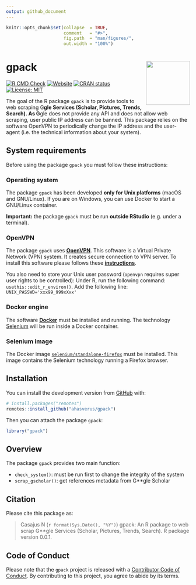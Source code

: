 ```yaml
---
output: github_document
---
```


<!-- README.md is generated from README.Rmd. Please edit that file -->


```r
knitr::opts_chunk$set(collapse  = TRUE,
                      comment   = "#>",
                      fig.path  = "man/figures/",
                      out.width = "100%")
```



gpack <img src="man/figures/package-sticker.png" align="right" style="float:right; height:120px;"/>
=========================================================

<!-- badges: start -->
[![R CMD Check](https://github.com/ahasverus/gpack/actions/workflows/R-CMD-check.yaml/badge.svg)](https://github.com/ahasverus/gpack/actions/workflows/R-CMD-check.yaml)
[![Website](https://github.com/ahasverus/gpack/actions/workflows/pkgdown.yaml/badge.svg)](https://github.com/ahasverus/gpack/actions/workflows/pkgdown.yaml)
[![CRAN status](https://www.r-pkg.org/badges/version/gpack)](https://CRAN.R-project.org/package=gpack)
[![License: MIT](https://img.shields.io/badge/License-MIT-yellow.svg)](https://choosealicense.com/licenses/mit/)
<!-- badges: end -->


The goal of the R package `gpack` is to provide tools to web scraping G**gle 
Services (Scholar, Pictures, Trends, Search). As G**gle does not provide any API
and does not allow web scraping, user public IP address can be banned. This 
package relies on the software OpenVPN to periodically change the IP address
and the user-agent (i.e. the technical information about your system).



## System requirements

Before using the package `gpack` you must follow these instructions:


### Operating system

The package `gpack` has been developed **only for Unix platforms** (macOS and GNU/Linux).
If you are on Windows, you can use Docker to start a GNU/Linux container.

**Important:** the package `gpack` must be run **outside RStudio** (e.g. under a terminal).


### OpenVPN

The package `gpack` uses [**OpenVPN**](https://openvpn.net/). This software is a Virtual Private Network 
(VPN) system. It creates secure connection to VPN server. To install this software
please follows these [**instructions**](https://gist.github.com/ahasverus/41f8a99583149534cac08e7b8f13c51b).

You also need to store your Unix user password (`openvpn` requires super user 
rights to be controlled): Under R, run the following command: 
`usethis::edit_r_environ()`. Add the following line: `UNIX_PASSWD='xxx99_999xXxx'`



### Docker engine

The software [**Docker**](https://www.docker.com/) must be installed and running.
The technology [Selenium](https://www.selenium.dev/) will be run inside a Docker
container.



### Selenium image

The Docker image 
[`selenium/standalone-firefox`](https://hub.docker.com/r/selenium/standalone-firefox) 
must be installed. This image contains the Selenium technology running a Firefox browser.



## Installation

You can install the development version from [GitHub](https://github.com/) with:

```r
# install.packages("remotes")
remotes::install_github("ahasverus/gpack")
```

Then you can attach the package `gpack`:

```r
library("gpack")
```



## Overview

The package `gpack` provides two main function:

- `check_system()`: must be run first to change the integrity of the system
- `scrap_gscholar()`: get references metadata from G**gle Scholar



## Citation

Please cite this package as: 

> Casajus N (`r format(Sys.Date(), "%Y")`) gpack: An R package to web scrap 
G**gle Services (Scholar, Pictures, Trends, Search). R package version 0.0.1.



## Code of Conduct

Please note that the `gpack` project is released with a 
[Contributor Code of Conduct](https://contributor-covenant.org/version/2/0/CODE_OF_CONDUCT.html). 
By contributing to this project, you agree to abide by its terms.
